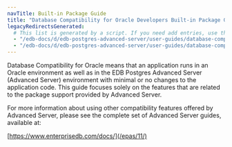 ```yaml
---
navTitle: Built-in Package Guide
title: "Database Compatibility for Oracle Developers Built-in Package Guide"
legacyRedirectsGenerated:
  # This list is generated by a script. If you need add entries, use the `legacyRedirects` key.
  - "/edb-docs/d/edb-postgres-advanced-server/user-guides/database-compatibility-for-oracle-developers-built-in-package-guide/11/Database_Compatibility_for_Oracle_Developers_Built-in_Package_Guide.1.01.html"
  - "/edb-docs/d/edb-postgres-advanced-server/user-guides/database-compatibility-for-oracle-developers-built-in-package-guide/11/toc.html"
---
```


Database Compatibility for Oracle means that an application runs in an Oracle environment as well as in the EDB Postgres Advanced Server (Advanced Server) environment with minimal or no changes to the application code. This guide focuses solely on the features that are related to the package support provided by Advanced Server.

For more information about using other compatibility features offered by Advanced Server, please see the complete set of Advanced Server guides, available at:

[https://www.enterprisedb.com/docs/](/epas/11/)
